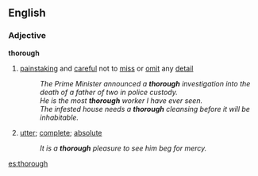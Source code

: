 ==English==
===Adjective===
'''thorough'''
#[[painstaking]] and [[careful]] not to [[miss]] or [[omit]] any [[detail]]
#:''The Prime Minister announced a '''thorough''' investigation into the death of a father of two in police custody.''
#:''He is the most '''thorough''' worker I have ever seen.''
#:''The infested house needs a '''thorough''' cleansing before it will be inhabitable.''
#[[utter]]; [[complete]]; [[absolute]]
#:''It is a '''thorough''' pleasure to see him beg for mercy.''

[[es:thorough]]